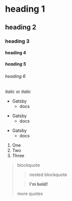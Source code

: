 # heading 1
## heading 2
### heading 3
#### heading 4
##### heading 5
###### heading 6

*italic* or _italic_

* Gatsby
  * docs
- Gatsby
  - docs
+ Gatsby
  + docs


1. One
1. Two
1. Three


> blockquote
>
> > nested blockquote
>
> > **I'm bold!**
>
> more quotes
